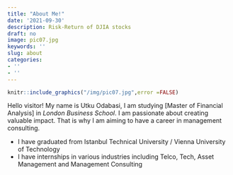 ```yaml
---
title: "About Me!"
date: '2021-09-30'
description: Risk-Return of DJIA stocks
draft: no
image: pic07.jpg
keywords: ''
slug: about
categories:
- ''
- ''
---
```

  
  
  
  
```r
knitr::include_graphics("/img/pic07.jpg",error =FALSE) 
```


Hello visitor! My name is Utku Odabasi, I am studying [Master of Financial Analysis] in *London Business School*. I am passionate about creating valuable impact. That is why I am aiming to have a career in management consulting.

* I have graduated from Istanbul Technical University / Vienna University of Technology
* I have internships in various industries including Telco, Tech, Asset Management and Management Consulting

